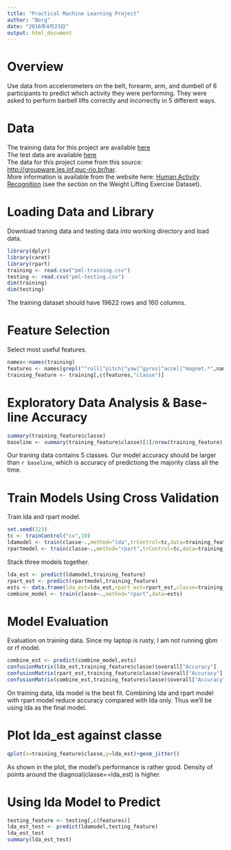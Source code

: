 ```yaml
---
title: "Practical Machine Learning Project"
author: "Borg"
date: "2016年4月23日"
output: html_document
---
```

# Overview  
Use data from accelerometers on the belt, forearm, arm, and dumbell of 6 participants to predict which activity they were performing. They were asked to perform barbell lifts correctly and incorrectly in 5 different ways. 

# Data  
The training data for this project are available [here](https://d396qusza40orc.cloudfront.net/predmachlearn/pml-training.csv)  
The test data are available [here](https://d396qusza40orc.cloudfront.net/predmachlearn/pml-testing.csv)  
The data for this project come from this source: <http://groupware.les.inf.puc-rio.br/har>.   
More information is available from the website here: [Human Activity Recognition](http://groupware.les.inf.puc-rio.br/har) (see the section on the Weight Lifting Exercise Dataset). 

# Loading Data and Library
Download traning data and testing data into working directory and load data.
```r
library(dplyr)
library(caret)
library(rpart)
training <- read.csv("pml-training.csv")
testing <- read.csv("pml-testing.csv")
dim(training)
dim(testing)
```
The training dataset should have 19622 rows and 160 columns.

# Feature Selection
Select most useful features.
```r
names<-names(training)
features <- names[grepl("^roll|^pitch|^yaw|^gyros|^accel|^magnet.*",names)]
training_feature <- training[,c(features,"classe")]
```

# Exploratory Data Analysis & Base-line Accuracy
```r
summary(training_feature$classe)
baseline <- summary(training_feature$classe)[1]/nrow(training_feature)
```
Our traning data contains 5 classes. Our model accuracy should be larger than `r baseline`, which is accuracy of predictiong the majority class all the time.

# Train Models Using Cross Validation
Train lda and rpart model.
```r
set.seed(123)
tc <- trainControl("cv",10)
ldamodel <- train(classe~.,method="lda",trControl=tc,data=training_feature)
rpartmodel <- train(classe~.,method="rpart",trControl=tc,data=training_feature)
```

Stack three models together.
```r
lda_est <- predict(ldamodel,training_feature)
rpart_est <- predict(rpartmodel,training_feature)
ests <- data.frame(lda_est=lda_est,rpart_est=rpart_est,classe=training_feature$classe)
combine_model <- train(classe~.,method="rpart",data=ests)
```

# Model Evaluation
Evaluation on training data. Since my laptop is rusty, I am not running gbm or rf model.  
```r
combine_est <- predict(combine_model,ests)
confusionMatrix(lda_est,training_feature$classe)$overall["Accuracy"]
confusionMatrix(rpart_est,training_feature$classe)$overall["Accuracy"]
confusionMatrix(combine_est,training_feature$classe)$overall["Accuracy"]
```  
On training data, lda model is the best fit. Combining lda and rpart model with rpart model reduce accuracy compared with lda only. Thus we'll be using lda as the final model.

# Plot lda_est against classe
```r
qplot(x=training_feature$classe,y=lda_est)+geom_jitter()
```  
As shown in the plot, the model's performance is rather good. Density of points around the diagnoal(classe==lda_est) is higher.

# Using lda Model to Predict
```r
testing_feature <- testing[,c(features)]
lda_est_test <- predict(ldamodel,testing_feature)
lda_est_test
summary(lda_est_test)
```  
